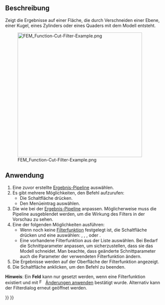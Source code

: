 <languages/>

{{Docnav/de
|[[FEM_PostFilterClipScalar/de|NachbereitungFilterSkalarerBeschnitt]]
|[[FEM_PostFilterClipRegion/de|NachbereitungFilterSchnittbereich]]
|[[FEM_Workbench/de|FEM]]
|IconL=FEM_PostFilterClipScalar.svg
|IconR=FEM_PostFilterClipRegion.svg
|IconC=Workbench_FEM.svg
}}

{{GuiCommand/de
|Name=FEM PostFilterCutFunction
|Name/de=FEM NachbereitungFilterSchnittfläche
|MenuLocation=Ergebnisse → Funktion Schnitt-Filter
|Workbenches=[[FEM_Workbench/de|FEM]]
|SeeAlso=[[FEM_PostPipelineFromResult/de|FEM Ergebnis-Pipeline]], [[FEM_PostCreateFunctions/de|FEM Filterfunktionen]], [[FEM_tutorial/de|FEM Anleitung]]
}}

<span id="Description"></span>
==Beschreibung==

Zeigt die Ergebnisse auf einer Fläche, die durch Verschneiden einer Ebene, einer Kugel, eines Zylinders oder eines Quaders mit dem Modell entsteht.

[[File:FEM_Function-Cut-Filter-Example.png|400px]]

{{Caption|Ein Filter Schnittfläche mit einer Kugel als Schnittfunktion.</br>
Die ursprüngliche Pipeline ist das halbtransparente Objekt.}}

<span id="Usage"></span>
==Anwendung==

# Eine zuvor erstellte [[FEM_PostPipelineFromResult/de|Ergebnis-Pipeline]] auswählen.
# Es gibt mehrere Möglichkeiten, den Befehl aufzurufen:
#* Die Schaltfläche {{Button|[[Image:FEM_PostFilterCutFunction.svg|16px]]  [[FEM_PostFilterCutFunction/de|Funktion Schnitt-Filter]]}} drücken.
#* Den Menüeintrag {{MenuCommand|Ergebnisse → [[Image:FEM_PostFilterCutFunction.svg|16px]] Funktion Schnitt-Filter}} auswählen.
# Die {{MenuCommand|Anzeigeoptionen}} wie bei der [[FEM_PostPipelineFromResult/de|Ergebnis-Pipeline]] anpassen. Möglicherweise muss die Pipeline ausgeblendet werden, um die Wirkung des Filters in der Vorschau zu sehen.
# Eine der folgenden Möglichkeiten ausführen:
#* Wenn noch keine [[FEM_PostCreateFunctions/de|Filterfunktion]] festgelegt ist, die Schaltfläche {{Button|[[Image:List-add.svg|16px]] Erstellen}} drücken und eine auswählen:  {{MenuCommand|[[Image:FEM_PostCreateFunctionPlane.svg|16px]] [[FEM_PostCreateFunctionPlane/de|Ebene]]}}, {{MenuCommand|[[Image:FEM_PostCreateFunctionSphere.svg|16px]] [[FEM_PostCreateFunctionSphere/de|Kugel]]}}, {{MenuCommand|[[Image:FEM_PostCreateFunctionCylinder.svg|16px]] [[FEM_PostCreateFunctionCylinder/de|Zylinder]]}}, oder {{MenuCommand|[[Image:FEM_PostCreateFunctionBox.svg|16px]] [[FEM_PostCreateFunctionBox/de|Quader]]}}.
#* Eine vorhandene Filterfunktion aus der Liste auswählen. Bei Bedarf die Schnittparameter anpassen, um sicherzustellen, dass sie das Modell schneidet. Man beachte, dass geänderte Schnittparameter auch die Parameter der verwendeten Filterfunktion ändern.
# Die Ergebnisse werden auf der Oberfläche der Filterfunktion angezeigt.
# Die Schaltfläche {{Button|OK}} anklicken, um den Befehl zu beenden.

'''Hinweis''': Ein '''Feld''' kann nur gesetzt werden, wenn eine Filterfunktion existiert und mit [[Image:FEM_PostApplyChanges.svg|16px]] [[FEM_PostApplyChanges/de|Änderungen anwenden]] bestätigt wurde. Alternativ kann der Filterdialog erneut geöffnet werden.


{{Docnav/de
|[[FEM_PostFilterClipScalar/de|NachbereitungFilterSkalarerBeschnitt]]
|[[FEM_PostFilterClipRegion/de|NachbereitungFilterSchnittbereich]]
|[[FEM_Workbench/de|FEM]]
|IconL=FEM_PostFilterClipScalar.svg
|IconR=FEM_PostFilterClipRegion.svg
|IconC=Workbench_FEM.svg
}}

{{FEM Tools navi{{#translation:}}}}
{{Userdocnavi{{#translation:}}}}